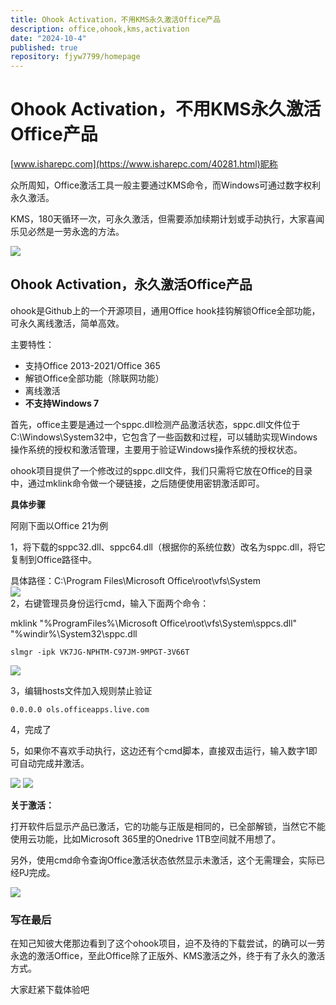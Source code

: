 ```yaml
---
title: Ohook Activation，不用KMS永久激活Office产品
description: office,ohook,kms,activation
date: "2024-10-4"
published: true
repository: fjyw7799/homepage
---
```


Ohook Activation，不用KMS永久激活Office产品
==================================

[www.isharepc.com](https://www.isharepc.com/40281.html)昵称

众所周知，Office激活工具一般主要通过KMS命令，而Windows可通过数字权利永久激活。

KMS，180天循环一次，可永久激活，但需要添加续期计划或手动执行，大家喜闻乐见必然是一劳永逸的方法。

[![](https://cubox.pro/c/filters:no_upscale()?imageUrl=https%3A%2F%2Fimg.isharepc.com%2Fwp-content%2Fuploads%2F2023%2F09%2FOhookbanner.png&valid=true)](https://img.isharepc.com/wp-content/uploads/2023/09/Ohookbanner.png)

**Ohook Activation，永久激活Office产品**
---------------------------------

ohook是Github上的一个开源项目，通用Office hook挂钩解锁Office全部功能，可永久离线激活，简单高效。

主要特性：

* 支持Office 2013-2021/Office 365
* 解锁Office全部功能（除联网功能）
* 离线激活
* **不支持Windows 7**

首先，office主要是通过一个sppc.dll检测产品激活状态，sppc.dll文件位于C:\\Windows\\System32中，它包含了一些函数和过程，可以辅助实现Windows操作系统的授权和激活管理，主要用于验证Windows操作系统的授权状态。

ohook项目提供了一个修改过的sppc.dll文件，我们只需将它放在Office的目录中，通过mklink命令做一个硬链接，之后随便使用密钥激活即可。

**具体步骤**

阿刚下面以Office 21为例

1，将下载的sppc32.dll、sppc64.dll（根据你的系统位数）改名为sppc.dll，将它复制到Office路径中。

具体路径：C:\\Program Files\\Microsoft Office\\root\\vfs\\System  
[![](https://cubox.pro/c/filters:no_upscale()?imageUrl=https%3A%2F%2Fimg.isharepc.com%2Fwp-content%2Fuploads%2F2023%2F09%2Fofficeohookactivation-1.png&valid=true)](https://img.isharepc.com/wp-content/uploads/2023/09/officeohookactivation-1.png)  
2，右键管理员身份运行cmd，输入下面两个命令：

mklink "%ProgramFiles%\\Microsoft Office\\root\\vfs\\System\\sppcs.dll" "%windir%\\System32\\sppc.dll

```
slmgr -ipk VK7JG-NPHTM-C97JM-9MPGT-3V66T
```

[![](https://cubox.pro/c/filters:no_upscale()?imageUrl=https%3A%2F%2Fimg.isharepc.com%2Fwp-content%2Fuploads%2F2023%2F09%2Fofficeohookactivation-2.png&valid=true)](https://img.isharepc.com/wp-content/uploads/2023/09/officeohookactivation-2.png)

3，编辑hosts文件加入规则禁止验证

```
0.0.0.0 ols.officeapps.live.com
```

4，完成了

5，如果你不喜欢手动执行，这边还有个cmd脚本，直接双击运行，输入数字1即可自动完成并激活。

[![](https://cubox.pro/c/filters:no_upscale()?imageUrl=https%3A%2F%2Fimg.isharepc.com%2Fwp-content%2Fuploads%2F2023%2F09%2Fofficeohookactivation-4.png&valid=true)](https://img.isharepc.com/wp-content/uploads/2023/09/officeohookactivation-4.png) [![](https://cubox.pro/c/filters:no_upscale()?imageUrl=https%3A%2F%2Fimg.isharepc.com%2Fwp-content%2Fuploads%2F2023%2F09%2Fofficeohookactivation-5.png&valid=true)](https://img.isharepc.com/wp-content/uploads/2023/09/officeohookactivation-5.png)

**关于激活：**

打开软件后显示产品已激活，它的功能与正版是相同的，已全部解锁，当然它不能使用云功能，比如Microsoft 365里的Onedrive 1TB空间就不用想了。

另外，使用cmd命令查询Office激活状态依然显示未激活，这个无需理会，实际已经PJ完成。

[![](https://cubox.pro/c/filters:no_upscale()?imageUrl=https%3A%2F%2Fimg.isharepc.com%2Fwp-content%2Fuploads%2F2023%2F09%2Fofficeohookactivation-3.png&valid=true)](https://img.isharepc.com/wp-content/uploads/2023/09/officeohookactivation-3.png)

### 写在最后


在知己知彼大佬那边看到了这个ohook项目，迫不及待的下载尝试，的确可以一劳永逸的激活Office，至此Office除了正版外、KMS激活之外，终于有了永久的激活方式。

大家赶紧下载体验吧
